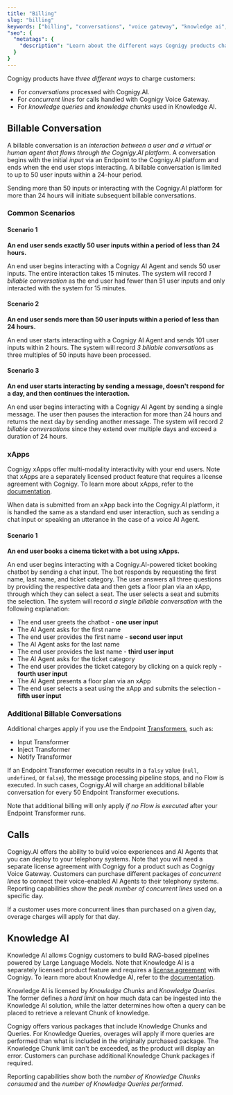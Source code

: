 ```yaml
---
title: "Billing"
slug: "billing"
keywords: ["billing", "conversations", "voice gateway", "knowledge ai", "knowledge chunks", "knowledge queries"]
"seo": {
  "metatags": {
    "description": "Learn about the different ways Cognigy products charge customers, including billable conversations, concurrent lines for voice calls, and Knowledge AI usage."
  }
}
---
```


Cognigy products have *three different ways* to charge customers:

- For *conversations* processed with Cognigy.AI.
- For *concurrent lines* for calls handled with Cognigy Voice Gateway.
- For *knowledge queries* and *knowledge chunks* used in Knowledge AI.

## Billable Conversation

A billable conversation is an *interaction between a user and a virtual or human agent that flows through the Cognigy.AI platform*. A conversation begins with the initial *input* via an Endpoint to the Cognigy.AI platform and ends when the end user stops interacting. A billable conversation is limited to up to 50 user inputs within a 24-hour period.

Sending more than 50 inputs or interacting with the Cognigy.AI platform for more than 24 hours will initiate subsequent billable conversations.

### Common Scenarios

#### Scenario 1

**An end user sends exactly 50 user inputs within a period of less than 24 hours.**

An end user begins interacting with a Cognigy AI Agent and sends 50 user inputs. The entire interaction takes 15 minutes. The system will record *1 billable conversation* as the end user had fewer than 51 user inputs and only interacted with the system for 15 minutes.

#### Scenario 2

**An end user sends more than 50 user inputs within a period of less than 24 hours.**

An end user starts interacting with a Cognigy AI Agent and sends 101 user inputs within 2 hours. The system will record *3 billable conversations* as three multiples of 50 inputs have been processed.

#### Scenario 3

**An end user starts interacting by sending a message, doesn't respond for a day, and then continues the interaction.**

An end user begins interacting with a Cognigy AI Agent by sending a single message. The user then pauses the interaction for more than 24 hours and returns the next day by sending another message. The system will record *2 billable conversations* since they extend over multiple days and exceed a duration of 24 hours.

### xApps

Cognigy xApps offer multi-modality interactivity with your end users. Note that xApps are a separately licensed product feature that requires a license agreement with Cognigy. To learn more about xApps, refer to the [documentation](/xApps/overview).

When data is submitted from an xApp back into the Cognigy.AI platform, it is handled the same as a standard end user interaction, such as sending a chat input or speaking an utterance in the case of a voice AI Agent.

#### Scenario 1

**An end user books a cinema ticket with a bot using xApps.**

An end user begins interacting with a Cognigy.AI-powered ticket booking chatbot by sending a chat input. The bot responds by requesting the first name, last name, and ticket category. The user answers all three questions by providing the respective data and then gets a floor plan via an xApp, through which they can select a seat. The user selects a seat and submits the selection. The system will record *a single billable conversation* with the following explanation:

- The end user greets the chatbot - **one user input**
- The AI Agent asks for the first name
- The end user provides the first name - **second user input**
- The AI Agent asks for the last name
- The end user provides the last name - **third user input**
- The AI Agent asks for the ticket category
- The end user provides the ticket category by clicking on a quick reply - **fourth user input**
- The AI Agent presents a floor plan via an xApp
- The end user selects a seat using the xApp and submits the selection - **fifth user input**

### Additional Billable Conversations

Additional charges apply if you use the Endpoint [Transformers](/ai/for-developers/transformers/overview), such as:

- Input Transformer
- Inject Transformer
- Notify Transformer

If an Endpoint Transformer execution results in a `falsy` value (`null`, `undefined`, or `false`), the message processing pipeline stops, and no Flow is executed. In such cases, Cognigy.AI will charge an additional billable conversation for every 50 Endpoint Transformer executions.

Note that additional billing will only apply *if no Flow is executed* after your Endpoint Transformer runs.

## Calls

Cognigy.AI offers the ability to build voice experiences and AI Agents that you can deploy to your telephony systems.
Note that you will need a separate license agreement with Cognigy for a product such as Cognigy Voice Gateway.
Customers can purchase different packages of *concurrent lines* to connect their voice-enabled AI Agents to their telephony systems. Reporting capabilities show the *peak number of concurrent lines* used on a specific day.

If a customer uses more concurrent lines than purchased on a given day, overage charges will apply for that day.

## Knowledge AI

Knowledge AI allows Cognigy customers to build RAG-based pipelines powered by Large Language Models.
Note that Knowledge AI is a separately licensed product feature and requires a [license agreement](/ai/agents/develop/knowledge-ai/activate) with Cognigy.
To learn more about Knowledge AI, refer to the [documentation](/ai/agents/develop/knowledge-ai/overview).

Knowledge AI is licensed by *Knowledge Chunks* and *Knowledge Queries*. The former defines a *hard limit* on how much data can be ingested into the Knowledge AI solution, while the latter determines how often a query can be placed to retrieve a relevant Chunk of knowledge.

Cognigy offers various packages that include Knowledge Chunks and Queries. For Knowledge Queries, overages will apply if more queries are performed than what is included in the originally purchased package. The Knowledge Chunk limit can't be exceeded, as the product will display an error. Customers can purchase additional Knowledge Chunk packages if required.

Reporting capabilities show both the *number of Knowledge Chunks consumed* and the *number of Knowledge Queries performed*.